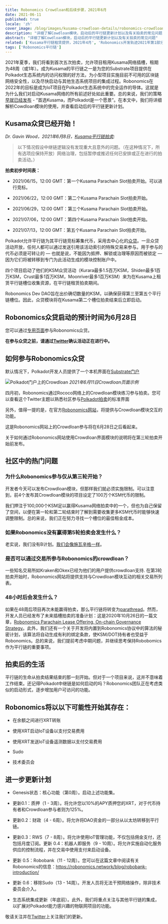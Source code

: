 ```yaml
---
title: Robonomics Crowdloan和后续步骤，2021年6月
date: 2021-06-11
published: true
locale: 'zh'
cover_image: /blog/images/kusama-crowdloan-details/robonomics-crowdloan-on-kusama.jpg
description: "详细了解Cowdloan模块，启动后的平行链更新计划以及有关拍卖的常见问题"
abstract: "详细了解Cowdloan模块，启动后的平行链更新计划以及有关拍卖的常见问题"
related: ['Kusama平行链租赁提供，2021年4月', 'Robonomics开发轨迹2021年第1部分', 'Robobank。接受Polkadot生态系统中任何代币的自动化服务', 'Robonomics、RWS和Polkadot上的Robonomics平行链终极指南']
tags: ['Robonomics平行链']
---
```


2021年夏季，我们将看到首次五次拍卖，允许项目租用Kusama网络插槽，租期为48周（或1年）。成为Kusama的平行链之一是为您的Substrate项目提供在Polkadot生态系统内的访问权限的好方法，为小型项目实施目前不可用的区块链网络安全性，以及尽快启动与其他生态系统项目的集成过程。Robonomics在2022年的目标是成为IoT项目在Polkadot生态系统中的完全运作的导体。这就是为什么我们对启动Kusama网络的所有前述好处如此重要。总的来说，我们的策略[早就已经发布](/blog/robonomics-parachain-lease-offering/) - “首选Kusama，而Polkadot是一个愿景”。在本文中，我们将详细解析Cowdloan模块的使用，并查看启动后的平行链更新计划。

## Kusama众贷已经开始！

*Dr. Gavin Wood，2021年6月8日，[Kusama平行链拍卖](https://polkadot.network/kusama-parachain-auctions/):*

> 以下情况假设中继链逻辑没有发现重大且意外的问题。（在这种情况下，所有选项应保持开放）网络治理，包括暂停或推迟任何已安排或正在进行的拍卖活动。）

**拍卖初步时间表：**

- 2021/06/15，12:00 GMT：第一个Kusama Parachain Slot拍卖开始。可以进行竞标。

- 2021/06/22，12:00 GMT：第二个Kusama Parachain Slot拍卖开始。

- 2021/06/29，12:00 GMT：第三个Kusama Parachain Slot拍卖开始。

- 2021/07/06，12:00 GMT：第四个Kusama Parachain Slot拍卖开始。

- 2021/07/13，12:00 GMT：第五个Kusama Parachain Slot拍卖开始。

Polkadot允许平行链为其平行链竞标筹集代币，采用去中心化的[众贷](https://wiki.polkadot.network/docs/en/learn-crowdloans)。一旦众贷活动开放，任何人都可以通过发送引用该活动索引的特殊交易来参与。用于参与的代币必须是可转让的 — 也就是说，不能因为抵押、解锁或治理等原因而被锁定 — 因为它们将被转移到专门为此活动生成的模块控制账户中。

四个项目启动了他们的KSM众贷活动（Kurara最多1.5百万KSM，Shiden最多1百万KSM，Crust最多1百万KSM，Moonriver最多1百万KSM）来为在Kusama上租赁平行链槽位收集资源，在平行链租赁拍卖期间。

Robonomics Dev DAO旨在出价确切数量的KSM，以确保获得第三至第五个平行链槽位。因此，众贷模块将在Kusama第二个槽位拍卖结束后立即启动。

## Robonomics众贷启动的预计时间为6月28日

您可以通过[专用页面](/kusama-slot)参与Robonomics众贷。

**在参与众贷之前，请通过[Twitter](https://twitter.com/AIRA_Robonomics)确认活动正在进行中。**

## 如何参与Robonomics众贷

默认情况下，Polkadot开发人员提供了一个本机界面在[Substrate门户](https://polkadot.js.org/apps/#/parachains/crowdloan)

![Polkadot门户上的Crowdloan](/blog/images/kusama-crowdloan-details/crowdloan-on-polkadot-portal.png)
*2021年6月11日Crowdloan页面示例*

四月初，Robonomics通过Rococo网络上的Crowdloan模块练习参与拍卖。您可以查看这个Twitter主题以熟悉社区参与[Polkadot拍卖](https://twitter.com/AIRA_Robonomics/status/1377653645827833860)的标准界面

另外，值得一提的是，在官方[Robonomics网站](/kusama-slot)，将提供与Crowdloan模块交互的功能。

这是Robonomics网站上的Crowdloan参与将在6月28日之后看起来。

关于如何通过Robonomics网站使用Crowdloan界面模块的说明将在第三轮拍卖开始前发布。

## 社区中的热门问题

<TextCard back="transparent">

### 为什么Robonomics参与仅从第三轮开始？

开发者今天可以发布Crowdloan模块，但那样我们就必须实施限制。可以注意到，前4个发布其Crowdloan模块的项目设定了100万个KSM代币的限制。

我们押注于100,000个KSM足以赢得Kusama网络拍卖中的一个，但也为自己保留了空间，以便在第一轮和第二轮结束时了解到需要收集更多KSM代币时能够快速调整限制。总的来说，我们正在努力寻找一个槽位的最佳租金成本。

</TextCard>

<TextCard back="transparent">

### 如果Robonomics没有赢得第5轮拍卖会发生什么？

老实说，我们没有B计划。[我们会像施瓦辛格一样](https://youtu.be/Ri-M_Vo3w5A)。

</TextCard>

<TextCard back="transparent">

### 是否可以通过交易所参与Robonomics的crowdloan？

一些知名交易所如Kraken和Okex已经为他们的用户提供crowdloan支持. 在第3轮拍卖开始时，Robonomics网站将提供支持与Crowdloan模块互动的相关交易所列表。

</TextCard>

<TextCard back="transparent">

### 48小时后会发生什么？

如果在48周后项目再次未能赢得拍卖，那么平行链将转变为[parathread](https://wiki.polkadot.network/docs/en/learn-parathreads#docsNav)。然而，开发人员已经发布了未来插槽拍卖的准备计划：这是2020年10月26日的一篇文章，[Robonomics Parachain Lease Offering, On-chain Governance Strategy](/blog/robonomics-parachain-lease-offering/)。此外，我们还有一个关于开发将内置到Robonomics协议中的算法的秘密计划，该算法将自动生成有利的绑定条款，使KSM/DOT持有者也受益于Robonomics。总的来说，我们提前考虑中期问题，并继续思考保持Robobomics作为平行链的重要事项。

</TextCard>

## 拍卖后的生活

平行链的生命从拍卖结果结束的那一刻开始。但对于一个项目来说，这并不意味着工作结束。还记得Polkadot中继链是如何启动的吗？Robonomics团队正在考虑类似的启动形式，逐步增加用户可访问的功能。

## Robonomics将以以下可能性开始其存在：

- 在余额之间进行XRT转账

- 使用XRT启动IoT设备以支付交易费用

- 使用XRT发送IoT设备遥测数据以支付交易费用

- Sudo

- 技术委员会

## 进一步更新计划

- Genesis状态：核心功能（第0周）。启动上述功能集。

- 更新0.1：质押（1 - 3周）。将允许您以10%的APY质押您的XRT，对于代币持有者和Crowdloan参与者则为125%。

- 更新0.2：财政（4 - 6周）。将允许将DAO资金的一部分从以太坊转移到平行链。

- 更新0.3：RWS（7 - 8周）。将允许使用IoT管理功能，不仅包括佣金支付，还包括月度订阅。更新 0.4：机器人即服务（9 - 10周）。将允许实施自动化服务供应的控制流程，并在交易中使用支付来启动设备。

- 更新 0.5：Robobank（11 - 12周）。您可以在这篇文章中阅读有关Robonomics的信息：https://robonomics.network/blog/robobank-introduction/

- 更新 0.6：移除Sudo（13 - 14周）。开发人员将无法干预网络操作，除非技术委员会介入。

- 生态系统集成更新（年底前）。此外，我们将重点关注与其他平行链的集成，以扩展对Polkadot能力感兴趣的物联网项目的功能。

敬请关注并在[Twitter](https://twitter.com/AIRA_Robonomics)上关注我们的更新。